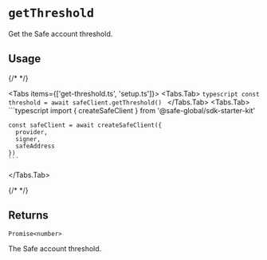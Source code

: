 
# `getThreshold`

Get the Safe account threshold.

## Usage

{/* <!-- vale off --> */}

<Tabs items={['get-threshold.ts', 'setup.ts']}>
  <Tabs.Tab>
    ```typescript
    const threshold = await safeClient.getThreshold()
    ```
  </Tabs.Tab>
  <Tabs.Tab>
    ```typescript
    import { createSafeClient } from '@safe-global/sdk-starter-kit'

    const safeClient = await createSafeClient({
      provider,  
      signer,
      safeAddress
    })
    ```
  </Tabs.Tab>
</Tabs>

{/* <!-- vale on --> */}

## Returns

`Promise<number>`

The Safe account threshold.